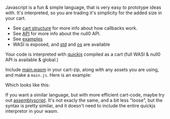 
<Callout emoji='😃'>Javascript is a fun & simple language, that is very easy to prototype ideas with. It's interpreted, so you are trading it's simplicity for the added size in your cart.</Callout>

- See [cart structure](/null0/cart) for more info about how callbacks work.
- See [API](/null0/api) for more info about the null0 API.
- See [examples](https://github.com/notnullgames/notnullgames/tree/main/examples/js)
- WASI is exposed, and [std](https://bellard.org/quickjs/quickjs.html#std-module) and [os](https://bellard.org/quickjs/quickjs.html#os-module) are available

Your code is interpreted with [quickjs](https://bellard.org/quickjs/) compiled as a cart (full WASI & null0 API is available & global.)

Include [main.wasm](/examples/js/main.wasm) in your cart-zip, along with any assets you are using, and make a `main.js`. Here is an example:

<Example src='js/example/main.js' />

Which looks like this:

<Null0Cart src='/carts/js-example.null0' />

If you want a similar language, but with more efficient cart-code, maybe try out [assemblyscript](assemblyscript). It's not exacly the same, and a bit less "loose", but the syntax is pretty similar, and it doesn't need to include the entire quickjs interpretor in your wasm.
